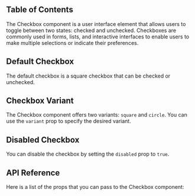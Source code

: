 


## Table of Contents

The Checkbox component is a user interface element that allows users to toggle between two states: checked and unchecked. Checkboxes are commonly used in forms, lists, and interactive interfaces to enable users to make multiple selections or indicate their preferences.

## Default Checkbox

The default checkbox is a square checkbox that can be checked or unchecked.

<CodePreview github="CheckBox" code={DefaultCheckboxCode}>
  <DefaultCheckbox />
</CodePreview>

## Checkbox Variant

The Checkbox component offers two variants: `square` and `circle`. You can use the `variant` prop to specify the desired variant.

<CodePreview github="CheckBox" code={CheckboxVariantCode}>
  <CheckboxVariant />
</CodePreview>

## Disabled Checkbox

You can disable the checkbox by setting the `disabled` prop to `true`.

<CodePreview github="CheckBox" code={DisabledCheckboxCode}>
  <DisabledCheckbox />
</CodePreview>

## API Reference

Here is a list of the props that you can pass to the Checkbox component:

<ComponentApi data={CheckBoxApiData} />
